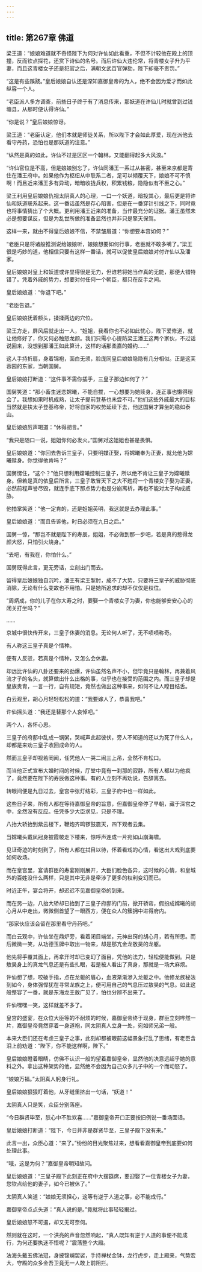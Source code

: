 ```yaml
---
---
---
```

title: 第267章 佛道
---





梁王道：“娘娘难道就不奇怪陛下为何对许仙如此看重，不但不计较他在殿上的顶撞，反而钦点探花，还赏下诗仙的名号。而后许仙大违伦常，将青楼女子升为平妻，而且这青楼女子还是犯官之后，满朝文武百官弹劾，陛下却毫不责罚。”

“这是有些蹊跷。”皇后娘娘自认还是深知嘉御皇帝的为人，绝不会因为爱才而如此纵容一个人。

“老臣派人多方调查，前些日子终于有了消息传来，那妖道在许仙儿时就曾到过钱塘县，从那时便认得许仙。”

“你是说？”皇后娘娘惊讶。

梁王道：“老臣认定，他们本就是师徒关系，所以陛下才会如此厚爱，现在派他去看守丹药，恐怕也是那妖道的注意。”

“纵然是真的如此，许仙不过是区区一个翰林，又能翻得起多大风浪。”

“许仙官位是不高，但是娘娘别忘了，许仙同潘王一系过从甚密，甚至来京都是寄住在潘王府中。如果他作为枢纽从中联系二者，足可以倾覆天下，娘娘不可不慎啊！而且近来潘王多有异动，暗暗收拢兵权，积累钱粮，隐隐似有不臣之心。”

梁王利用皇后娘娘仇视太阴真人的心理，一口一个妖道，暗投其心，最后更是将许仙和妖道联系起来。这一番话虽然是存心陷害，但是在一番穿针引线之下，同时竟也将事情猜出了个大概。更利用潘王近来的准备，当作最充分的证据。潘王虽然未必是想要谋反，但是为乱世所做的准备显然也并非只是擎天保驾。

这样一来，就由不得皇后娘娘不信，不禁皱眉道：“你想要本宫如何？”

“老臣只是将诸般推测说给娘娘听，娘娘想要如何行事，老臣就不敢多嘴了。”梁王很是巧妙的道，他相信只要有这样一番话，就可以促使皇后娘娘对付许仙以及潘家。

皇后娘娘对皇上和妖道或许显得很是无力，但谁若将她当作真的无能，那便大错特错了。凭着外戚的势力，想要对付任何一个朝臣，都只在反手之间。

皇后娘娘道：“你退下吧。”

“老臣告退。”

皇后娘娘抚着额头，揉揉两边的穴位。

梁王方走，屏风后就走出一人，“姐姐，我看你也不必如此忧心，陛下爱修道，就让他修好了，你又何必触怒龙颜。我们只需小心提防梁王潘王这两个家伙，不过话说回来，没想到那潘王如此算计，这样的话那柔嘉的婚约……”

这人手持折扇，身着锦袍，面白无须，脸庞同皇后娘娘隐隐有几分相似。正是这芙蓉园的东家，当朝国舅。

皇后娘娘打断道：“这件事不需你插手，三皇子那边如何了？”

国舅笑道：“那小畜生迷恋嫦曦，不能自拔，一心想要为她赎身，连正事也懒得理会了。我想如果时机成熟，让太子提前登基也未尝不可。”他们这些外戚最大的目标当然就是扶太子登基称帝，好将自家的权势延续下去，他这国舅才算坐的稳如泰山。

皇后娘娘厉声喝道：“休得胡言。”

“我只是随口一说，姐姐你何必发火。”国舅对这姐姐也甚是畏惧。

皇后娘娘道：“你回去告诉三皇子，只要明媒正娶，将嫦曦奉为正妻，就允他为嫦曦赎身。你觉得他肯吗？”

国舅愣住，“这个？”他只想利用嫦曦控制三皇子，所以绝不肯让三皇子为嫦曦赎身。但若是真的依皇后所言，三皇子敢冒天下之大不韪将一个青楼女子娶为正妻，必然前程声誉尽毁，就连手底下那点势力也是分崩离析，再也不能对太子构成威胁。

他拍掌笑道：“他一定肯的，还是姐姐英明，我这就是去办理此事。”

皇后娘娘道：“而且告诉他，时日必须在九日之后。”

国舅一惊，“那岂不就是陛下的寿辰，姐姐，不必做到那一步吧，若是真的惹得龙颜大怒，只怕引火烧身。”

“去吧，有我在，你怕什么。”

国舅既得此言，更无旁话，立刻出门而去。

留得皇后娘娘独自沉吟，潘王有梁王掣肘，成不了大势，只要将三皇子的威胁彻底消除，无论有什么变故也不用怕。只是她所追求的却不仅仅是权位。

“周炳成，你的儿子在你大寿之时，要娶一个青楼女子为妻，你也能够安安心心的闭关打坐吗？”

……

京城中很快传开来，三皇子休妻的消息。无论何人听了，无不啧啧称奇。

有人称这三皇子真是个情种。

便有人反驳，若真是个情种，又怎么会休妻。

却远比许仙的八卦还要来的劲爆，许仙虽然名声不小，但毕竟只是翰林，再兼着风流才子的名头，就算做出什么出格的事，似乎也在接受的范围之内。而三皇子却是皇族贵胄，一言一行，自有规矩，竟然也做出这种事来，如何不让人瞠目结舌。

白云观里，胡心月轻轻松松的道：“我要嫁人了，恭喜我吧。”

许仙摇头道：“我还是替那个人哀悼吧。”

两个人，各怀心思。

三皇子的府邸中乱成一锅粥，哭喊声此起彼伏，旁人不知道的还以为死了什么人，却都是来劝三皇子收回成命的人。

然而三皇子却视若罔闻，任凭他人一哭二闹三上吊，全然不肯松口。

而当他正式宣布大婚时间的时候，厅堂中竟有一刹那的寂静，所有人都以为他疯了，竟然要在陛下的寿辰做这种事。有的人立刻不再劝说，告辞离去。

转眼间便是九日过去，皇宫中张灯结彩，三皇子府中也一样如此。

这些日子来，所有人都在等待嘉御皇帝的旨意，但嘉御皇帝停了早朝，藏于深宫之中，全然没有反应。任凭多少大臣求见，只是不理。

八抬大轿抬到紫云楼下，鞭炮齐鸣锣鼓震天，四下观者云集。

当嫦曦头戴凤冠身披霞帔走下楼来，惊呼声连成一片宛如山崩海啸。

见证奇迹的时刻到了，所有人都在拭目以待，怀着看戏的心情，看这出大戏到底要如何收场。

而在皇宫里，宴请群臣的寿宴刚刚展开，大臣们脸色各异，这时候的心情，和皇城外的百姓没什么两样，只是其中无非是牵涉了更多的权利变幻而已。

时近正午，宴会将开，却迟迟不见嘉御皇帝的到来。

而在另一边，八抬大轿却已抬到了三皇子府邸的门前，掀开轿帘，假扮成嫦曦的胡心月从中走出，微微侧首望了一眼西方，便在众人的簇拥中进得府内。

“那家伙应该会留在那里看守丹药吧。”

而白云观中，许仙坐在鼎炉旁，看着闭目端坐，元神出窍的胡心月，若有所思。而后微微一笑，从功德玉牌中取出一物来，却是那亢金龙敖昊的龙躯。

他先将手覆其面上，再拿开时却已变幻了面目，凭他的法力，轻松便能做到。只是敖昊身上的真龙气息还是有些扎眼，若是被人看出了真身，那就是一场大麻烦。

许仙想了想，咬破手指，点在龙躯的眉心，血液渐渐渗入龙躯之中。他修龙族秘法到如今，身体强悍犹在寻常龙族之上，便可用自己的气息压过敖昊的气息。如此这般整容了一番，就是东海龙王敖广见了，怕也分辨不出来了。

许仙嘿嘿一笑，这样就差不多了。

皇宫的盛宴，在众位大臣等的不耐烦的时候，嘉御皇帝终于现身，群臣立刻哗然一片，嘉御皇帝竟然穿着一身道袍，同太阴真人立身一处，宛如师兄弟一般。

本来大臣们还在考虑三皇子之事，此刻却都被眼前这幅景象打乱了思绪，有老臣含泪上前劝道：“陛下，你不能这样啊，陛下。”

皇后娘娘瞪着眼睛，仿佛不认识一般的望着嘉御皇帝，显然他的决意远超乎她的意料之外。拿出这种架势的他，显然绝不会因为自己众多儿子中的一个而动怒了。

“娘娘万福。”太阴真人躬身行礼。

皇后娘娘狠狠盯着他，从牙缝里挤出一句话，“妖道！”

太阴真人只是笑，众臣分别落座。

“今日群贤毕至，朕心中不胜欢喜……”嘉御皇帝开口正要按旧例说一番场面话。

皇后娘娘打断道：“陛下，今日并非是群贤毕至，三皇子殿下没有来。”

此言一出，众臣心道：“来了。”纷纷的目光聚焦过来，想看看嘉御皇帝到底要如何处理此事。

“哦，这是为何？”嘉御皇帝明知故问。

皇后娘娘道：“三皇子殿下此刻正在府中大摆筵席，要迎娶了一位青楼女子为妻，您钦点给他的妻子，如今已被休了。”

太阴真人笑道：“娘娘无须担心，这等有逆于人道之事，必不能成行。”

嘉御皇帝点点头道：“真人说的是。”竟就将此事轻轻揭过。

皇后娘娘怒不可遏，却又无可奈何。

然则就在这时，一个洪亮的声音忽然响起，“真人既知有逆于人道的事便不能成行，为何还要执迷不悟呢？”震荡整个大殿。

法海头戴五佛法冠，身披锦斓袈裟，手持禅杖金钵，龙行虎步，走上殿来，气势宏大，守殿的众多金吾卫竟无一人敢上前阻拦。